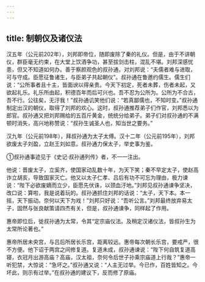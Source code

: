 ```yaml
---
---
---
```

title: 制朝仪及诸仪法
---



汉五年（公元前202年），刘邦即帝位，随即废除了秦的礼仪。但是，由于不讲朝仪，群臣毫无约束，在大堂上饮酒争功，甚至拔剑击柱，混乱不堪。刘邦深感忧患，但又不知道如何办。善于察颜观色的叔孙通，对刘邦说：“夫儒者难与进取，可与守成。臣愿征鲁诸生，与臣弟子共起朝仪”。叔孙通在鲁邀约儒生。儒生们说：“公所事者且十主，皆面谀以得亲贵。今天下初定，死者未葬，伤者未起，又欲起礼乐。礼乐所由起，积德百年而后可兴也。吾不忍为公所为。公所为不合古，吾不行。公往矣，无汙我！”叔孙通讥笑他们说：“若真鄙儒也，不知时变。”叔孙通制定出汉的朝仪，取得了刘邦的欢心。这时，叔孙通推荐弟子们作官，刘邦悉以为郎官。叔孙通又把刘邦赐给的五百斤黄金，统统分给弟子。弟子们对叔孙通的不满顿时消失，高兴地称赞说：“叔孙生诚圣人也，知当世之要务。”

汉九年（公元前198年），拜叔孙通为太子太傅。汉十二年（公元前195年），刘邦欲废太子刘盈，立赵王刘如意。叔孙通力保太子，举史事为鉴。

①叔孙通事迹见于《史记·叔孙通列传》者，不一一注出。

他说：晋废太子，立奚齐，使国家动乱数十年，为天下笑；秦不早定太子，使赵高诈立胡亥，导致国家灭亡。他又以太子仁孝、吕后有功不可忘为理由，极力谏说：“陛下必欲废嫡而立少，臣愿先伏诛，以颈血汙地。”刘邦见叔孙通谏争坚决，改口说：算啦，我是说着玩的。叔孙通抓住刘邦的话说：“太子，天下本。本一摇，天下振动。奈何以天下为戏！”刘邦只好说：“吾听公言。”刘邦最终放弃易太子，固然与张良献策请四杰有关，但是，叔孙通谏争，同样起了作用。

惠帝即位后，徙叔孙通为太常，令其“定宗庙仪法。及稍定汉诸仪法，皆叔孙生为太常所论著也。”

惠帝所居未央宫，与吕后所居长乐宫，距离较远。惠帝每次朝长乐宫，要戒严，很不方便。他下诏于两宫之间修复道。复道未成，叔孙通谏说：“陛下何自筑复道高寝，衣冠月出游高庙？高庙，汉太祖，奈何令后世子孙乘宗庙道上行哉？”惠帝一听犯禁，大惊说：“急坏之。”叔孙通又说：“人主无过举。今已作，百姓皆知之。今坏此，则示有过举。”在叔孙通的建议下，反而修了原庙。